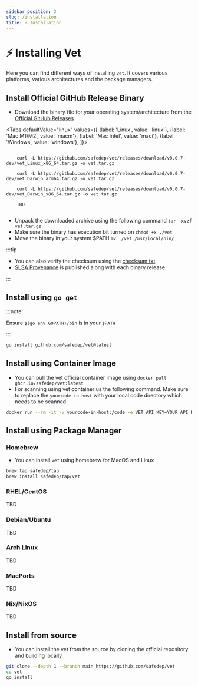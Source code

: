 ```yaml
---
sidebar_position: 3
slug: /installation
title: ⚡ Installation
---
```


# ⚡ Installing Vet

Here you can find different ways of installing `vet`. It covers various platforms, various architectures and the package managers.

## Install Official GitHub Release Binary

- Download the binary file for your operating system/architecture from the [Official GitHub Releases](https://github.com/safedep/vet/releases)


<Tabs
  defaultValue="linux"
  values={[
    {label: 'Linux', value: 'linux'},
    {label: 'Mac M1/M2', value: 'macm'},
    {label: 'Mac Intel', value: 'maci'},
    {label: 'Windows', value: 'windows'},
  ]}>

<TabItem value="linux">
  <code>
    curl -L https://github.com/safedep/vet/releases/download/v0.0.7-dev/vet_Linux_x86_64.tar.gz -o vet.tar.gz
  </code>
</TabItem>

<TabItem value="macm">
  <code>
    curl -L https://github.com/safedep/vet/releases/download/v0.0.7-dev/vet_Darwin_arm64.tar.gz -o vet.tar.gz
  </code>
</TabItem>

<TabItem value="maci">
  <code>
    curl -L https://github.com/safedep/vet/releases/download/v0.0.7-dev/vet_Darwin_x86_64.tar.gz -o vet.tar.gz
  </code>
</TabItem>

<TabItem value="windows">
  <code>
    TBD
  </code>
</TabItem>

</Tabs>

- Unpack the downloaded archive using the following command `tar -xvzf vet.tar.gz`
- Make sure the binary has execution bit turned on `chmod +x ./vet`
- Move the binary in your system $PATH `mv ./vet /usr/local/bin/` 

:::tip

- You can also verify the checksum using the [checksum.txt](https://github.com/safedep/vet/releases/latest)
- [SLSA Provenance](https://slsa.dev/provenance/v0.1) is published along with each binary release.

:::

## Install using `go get`

:::note

Ensure `$(go env GOPATH)/bin` is in your `$PATH`

:::

```bash
go install github.com/safedep/vet@latest
```

## Install using Container Image

- You can pull the vet official container image using `docker pull ghcr.io/safedep/vet:latest`
- For scanning using vet container us the following command. Make sure to replace the `yourcode-in-host` with your local code directory which needs to be scanned

```bash
docker run --rm -it -v yourcode-in-host:/code -e VET_API_KEY=YOUR_API_KEY ghcr.io/safedep/vet scan -D /code
```

## Install using Package Manager

### Homebrew

- You can install `vet` using homebrew for MacOS and Linux

```bash
brew tap safedep/tap
brew install safedep/tap/vet
```

### RHEL/CentOS

TBD

### Debian/Ubuntu

TBD

### Arch Linux

TBD

### MacPorts

TBD

### Nix/NixOS

TBD

## Install from source

- You can install the vet from the source by cloning the official repository and building locally

```bash
git clone --depth 1 --branch main https://github.com/safedep/vet
cd vet
go install
```
